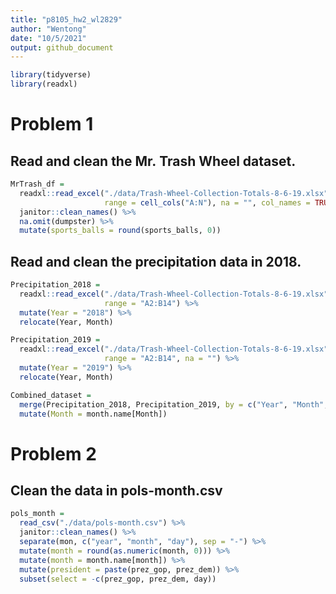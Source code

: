 ```yaml
---
title: "p8105_hw2_wl2829"
author: "Wentong"
date: "10/5/2021"
output: github_document
---
```


```r
library(tidyverse)
library(readxl)
```

# Problem 1

## Read and clean the Mr. Trash Wheel dataset.
```r
MrTrash_df = 
  readxl::read_excel("./data/Trash-Wheel-Collection-Totals-8-6-19.xlsx", sheet = 1, 
                     range = cell_cols("A:N"), na = "", col_names = TRUE) %>% 
  janitor::clean_names() %>% 
  na.omit(dumpster) %>% 
  mutate(sports_balls = round(sports_balls, 0))
```

## Read and clean the precipitation data in 2018.

```r
Precipitation_2018 = 
  readxl::read_excel("./data/Trash-Wheel-Collection-Totals-8-6-19.xlsx", sheet = 5, 
                     range = "A2:B14") %>% 
  mutate(Year = "2018") %>%
  relocate(Year, Month)

Precipitation_2019 =
  readxl::read_excel("./data/Trash-Wheel-Collection-Totals-8-6-19.xlsx", sheet = 4, 
                     range = "A2:B14", na = "") %>% 
  mutate(Year = "2019") %>% 
  relocate(Year, Month)

Combined_dataset = 
  merge(Precipitation_2018, Precipitation_2019, by = c("Year", "Month", "Total"), all = TRUE) %>% 
  mutate(Month = month.name[Month])
```

# Problem 2

## Clean the data in pols-month.csv
```r
pols_month = 
  read_csv("./data/pols-month.csv") %>% 
  janitor::clean_names() %>% 
  separate(mon, c("year", "month", "day"), sep = "-") %>%
  mutate(month = round(as.numeric(month, 0))) %>% 
  mutate(month = month.name[month]) %>% 
  mutate(president = paste(prez_gop, prez_dem)) %>% 
  subset(select = -c(prez_gop, prez_dem, day))
```



